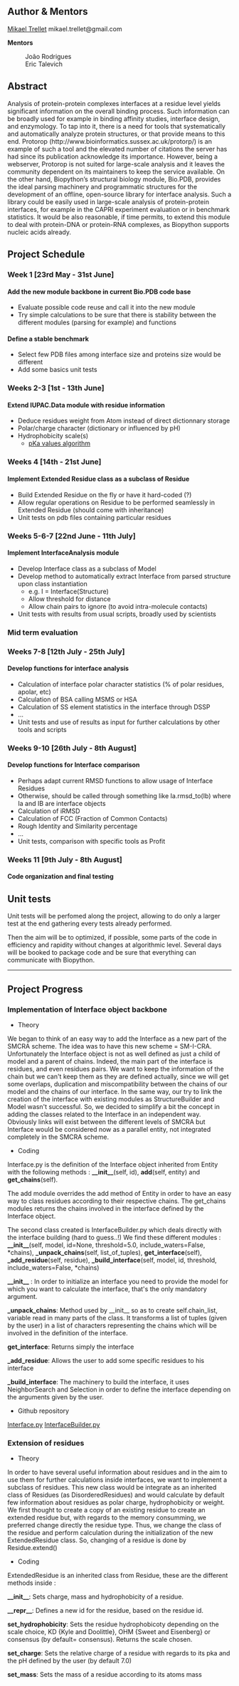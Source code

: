 == Author & Mentors == 

[[User%3AMtrellet|Mikael Trellet]] mikael.trellet@gmail.com

'''Mentors'''
: João Rodrigues
: Eric Talevich


== Abstract	==


Analysis of protein-protein complexes interfaces at a residue level yields significant information on the overall binding process. Such information can be broadly used for example in binding affinity studies, interface design, and enzymology. To tap into it, there is a need for tools that systematically and automatically analyze protein structures, or that provide means to this end. Protorop (http://www.bioinformatics.sussex.ac.uk/protorp/) is an example of such a tool and the elevated number of citations the server has had since its publication acknowledge its importance. However, being a webserver, Protorop is not suited for large-scale analysis and it leaves the community dependent on its maintainers to keep the service available. On the other hand, Biopython’s structural biology module, Bio.PDB, provides the ideal parsing machinery and programmatic structures for the development of an offline, open-source library for interface analysis. Such a library could be easily used in large-scale analysis of protein-protein interfaces, for example in the CAPRI experiment evaluation or in benchmark statistics. It would be also reasonable, if time permits, to extend this module to deal with protein-DNA or protein-RNA complexes, as Biopython supports nucleic acids already.


== Project Schedule ==


=== Week 1 [23rd May - 31st June] ===


====  Add the new module backbone in current Bio.PDB code base ====

*Evaluate possible code reuse and call it into the new module
*Try simple calculations to be sure that there is stability between the different modules (parsing for example) and functions

   
====  Define a stable benchmark  ====

*Select few PDB files among interface size and proteins size would be different
*Add some basics unit tests

   
=== Weeks 2-3 [1st - 13th June] === 



====  Extend IUPAC.Data module with residue information ====

* Deduce residues weight from Atom instead of direct dictionnary storage
* Polar/charge character (dictionary or influenced by pH)
* Hydrophobicity scale(s)
** [http://www3.interscience.wiley.com/journal/112117957/abstract pKa values algorithm]


=== Weeks 4 [14th - 21st June] === 



====  Implement Extended Residue class as a subclass of Residue ====

* Build Extended Residue on the fly or have it hard-coded (?)
* Allow regular operations on Residue to be performed seamlessly in Extended Residue (should come with inheritance)
* Unit tests on pdb files containing particular residues


=== Weeks 5-6-7 [22nd June - 11th July] === 



====  Implement InterfaceAnalysis module ====

* Develop Interface class as a subclass of Model
* Develop method to automatically extract Interface from parsed structure upon class instantiation
** e.g. I = Interface(Structure)
** Allow threshold for distance
** Allow chain pairs to ignore (to avoid intra-molecule contacts)
* Unit tests with results from usual scripts, broadly used by scientists


=== Mid term evaluation ===


=== Weeks 7-8 [12th July - 25th July] === 



====  Develop functions for interface analysis ====

* Calculation of interface polar character statistics (% of polar residues, apolar, etc)
* Calculation of BSA calling MSMS or HSA
* Calculation of SS element statistics in the interface through DSSP
* ...
* Unit tests and use of results as input for further calculations by other tools and scripts


=== Weeks 9-10 [26th July - 8th August] === 


====  Develop functions for Interface comparison ====

* Perhaps adapt current RMSD functions to allow usage of Interface Residues
* Otherwise, should be called through something like Ia.rmsd_to(Ib) where Ia and IB are interface objects
* Calculation of iRMSD
* Calculation of FCC (Fraction of Common Contacts)
* Rough Identity and Similarity percentage
* ...
* Unit tests, comparison with specific tools as Profit


=== Weeks 11 [9th July - 8th August] === 


====  Code organization and final testing  ====

== Unit tests ==

Unit tests will be perfomed along the project, allowing to do only a larger test at the end gathering every tests already performed.

Then the aim will be to optimized, if possible, some parts of the code in efficiency and rapidity without changes at algorithmic level. Several days will be booked to package code and be sure that everything can communicate with Biopython.


----

== Project Progress ==

=== Implementation of Interface object backbone ===

* Theory

We began to think of an easy way to add the Interface as a new part of the SMCRA scheme. The idea was to have this new scheme = SM-I-CRA. Unfortunately the Interface object is not as well defined as just a child of model and a parent of chains. Indeed, the main part of the interface is residues, and even residues pairs. We want to keep the information of the chain but we can't keep them as they are defined actually, since we will get some overlaps, duplication and miscompatibility between the chains of our model and the chains of our interface. In the same way, our try to link the creation of the interface with existing modules as StructureBuilder and Model wasn't successful.
So, we decided to simplify a bit the concept in adding the classes related to the Interface in an independent way. Obviously links will exist between the different levels of SMCRA but Interface would be considered now as a parallel entity, not integrated completely in the SMCRA scheme.

* Coding

Interface.py is the definition of the Interface object inherited from Entity with the following methods : '''__init__'''(self, id),  '''add'''(self, entity) and '''get_chains'''(self).

The add module overrides the add method of Entity in order to have an easy way to class residues according to their respective chains.
The get_chains modules returns the chains involved in the interface defined by the Interface object.

The second class created is InterfaceBuilder.py which deals directly with the interface building (hard to guess..!)
We find these different modules : '''__init__'''(self, model, id=None, threshold=5.0, include_waters=False, *chains),  '''_unpack_chains'''(self, list_of_tuples),  '''get_interface'''(self),  '''_add_residue'''(self, residue),  '''_build_interface'''(self, model, id, threshold, include_waters=False, *chains)

'''__init__''' : In order to initialize an interface you need to provide the model for which you want to calculate the interface, that's the only mandatory argument.

'''_unpack_chains''': Method used by __init__ so as to create self.chain_list, variable read in many parts of the class. It transforms a list of tuples (given by the user) in a list of characters representing the chains which will be involved in the definition of the interface.

'''get_interface''': Returns simply the interface

'''_add_residue''': Allows the user to add some specific residues to his interface

'''_build_interface''': The machinery to build the interface, it uses NeighborSearch and Selection in order to define the interface depending on the arguments given by the user.

* Github repository

[https://github.com/mtrellet/biopython/commit/4cfa4359d0f927609c076ed7b66f37add5aabdfb Interface.py]
[https://github.com/mtrellet/biopython/commit/194efe37ac8f88d688e0cf528f1fb896c8441866 InterfaceBuilder.py]

=== Extension of residues ===

* Theory

In order to have several useful information about residues and in the aim to use them for further calculations inside interfaces, we want to implement a subclass of residues. This new class would be integrate as an inherited class of Residues (as DisorderedResidues) and would calculate by default few information about residues as polar charge, hydrophobicity or weight. We first thought to create a copy of an existing residue to create an extended residue but, with regards to the memory consumming, we preferred change directly the residue type. Thus, we change the class of the residue and perform calculation during the initialization of the new ExtendedResidue class. So, changing of a residue is done by Residue.extend()

* Coding

ExtendedResidue is an inherited class from Residue, these are the different methods inside :

'''__init__''': Sets charge, mass and hydrophobicity of a residue.

'''__repr__''': Defines a new id for the residue, based on the residue id.

'''set_hydrophobicity''': Sets the residue hydrophobicoty depending on the scale choice, KD {Kyle and Doolittle}, OHM {Sweet and Eisenberg} or consensus (by default= consensus). Returns the scale chosen.

'''set_charge''': Sets the relative charge of a residue with regards to its pka and the pH defined by the user (by default 7.0)

'''set_mass''': Sets the mass of a residue according to its atoms mass